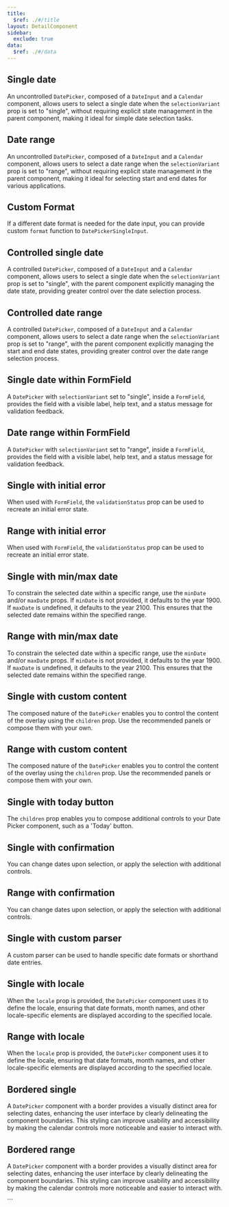 ```yaml
---
title:
  $ref: ./#/title
layout: DetailComponent
sidebar:
  exclude: true
data:
  $ref: ./#/data
---
```


<LivePreviewControls>

<LivePreview componentName="date-picker" exampleName="Single">

## Single date

An uncontrolled `DatePicker`, composed of a `DateInput` and a `Calendar` component, allows users to select a single date when the `selectionVariant` prop is set to "single", without requiring explicit state management in the parent component, making it ideal for simple date selection tasks.

</LivePreview>

<LivePreview componentName="date-picker" exampleName="Range">

## Date range

An uncontrolled `DatePicker`, composed of a `DateInput` and a `Calendar` component, allows users to select a date range when the `selectionVariant` prop is set to "range", without requiring explicit state management in the parent component, making it ideal for selecting start and end dates for various applications.

</LivePreview>

<LivePreview componentName="date-picker" exampleName="CustomFormat">

## Custom Format

If a different date format is needed for the date input, you can provide custom `format` function to `DatePickerSingleInput`.

</LivePreview>

<LivePreview componentName="date-picker" exampleName="SingleControlled">

## Controlled single date

A controlled `DatePicker`, composed of a `DateInput` and a `Calendar` component, allows users to select a single date when the `selectionVariant` prop is set to "single", with the parent component explicitly managing the date state, providing greater control over the date selection process.

</LivePreview>

<LivePreview componentName="date-picker" exampleName="RangeControlled">

## Controlled date range

A controlled `DatePicker`, composed of a `DateInput` and a `Calendar` component, allows users to select a date range when the `selectionVariant` prop is set to "range", with the parent component explicitly managing the start and end date states, providing greater control over the date range selection process.

</LivePreview>

<LivePreview componentName="date-picker" exampleName="SingleWithFormField">

## Single date within FormField

A `DatePicker` with `selectionVariant` set to "single", inside a `FormField`, provides the field with a visible label, help text, and a status message for validation feedback.

</LivePreview>

<LivePreview componentName="date-picker" exampleName="RangeWithFormField">

## Date range within FormField

A `DatePicker` with `selectionVariant` set to "range", inside a `FormField`, provides the field with a visible label, help text, and a status message for validation feedback.

</LivePreview>

<LivePreview componentName="date-picker" exampleName="SingleWithInitialError">

## Single with initial error

When used with `FormField`, the `validationStatus` prop can be used to recreate an initial error state.

</LivePreview>

<LivePreview componentName="date-picker" exampleName="RangeWithInitialError">

## Range with initial error

When used with `FormField`, the `validationStatus` prop can be used to recreate an initial error state.

</LivePreview>

<LivePreview componentName="date-picker" exampleName="SingleWithMinMaxDate">

## Single with min/max date

To constrain the selected date within a specific range, use the `minDate` and/or `maxDate` props. If `minDate` is not provided, it defaults to the year 1900. If `maxDate` is undefined, it defaults to the year 2100. This ensures that the selected date remains within the specified range.

</LivePreview>

<LivePreview componentName="date-picker" exampleName="RangeWithMinMaxDate">

## Range with min/max date

To constrain the selected date within a specific range, use the `minDate` and/or `maxDate` props. If `minDate` is not provided, it defaults to the year 1900. If `maxDate` is undefined, it defaults to the year 2100. This ensures that the selected date remains within the specified range.

</LivePreview>

<LivePreview componentName="date-picker" exampleName="SingleWithCustomPanel">

## Single with custom content

The composed nature of the `DatePicker` enables you to control the content of the overlay using the `children` prop. Use the recommended panels or compose them with your own.

</LivePreview>

<LivePreview componentName="date-picker" exampleName="RangeWithCustomPanel">

## Range with custom content

The composed nature of the `DatePicker` enables you to control the content of the overlay using the `children` prop. Use the recommended panels or compose them with your own.

</LivePreview>

<LivePreview componentName="date-picker" exampleName="SingleWithTodayButton">

## Single with today button

The `children` prop enables you to compose additional controls to your Date Picker component, such as a 'Today' button.

</LivePreview>

<LivePreview componentName="date-picker" exampleName="SingleWithConfirmation">

## Single with confirmation

You can change dates upon selection, or apply the selection with additional controls.

</LivePreview>

<LivePreview componentName="date-picker" exampleName="RangeWithConfirmation">

## Range with confirmation

You can change dates upon selection, or apply the selection with additional controls.

</LivePreview>

<LivePreview componentName="date-picker" exampleName="SingleWithCustomParser">

## Single with custom parser

A custom parser can be used to handle specific date formats or shorthand date entries.

</LivePreview>

<LivePreview componentName="date-picker" exampleName="SingleWithLocaleEnUS">

## Single with locale

When the `locale` prop is provided, the `DatePicker` component uses it to define the locale, ensuring that date formats, month names, and other locale-specific elements are displayed according to the specified locale.

</LivePreview>

<LivePreview componentName="date-picker" exampleName="RangeWithLocaleEsES">

## Range with locale

When the `locale` prop is provided, the `DatePicker` component uses it to define the locale, ensuring that date formats, month names, and other locale-specific elements are displayed according to the specified locale.

</LivePreview>

<LivePreview componentName="date-picker" exampleName="SingleBordered">

## Bordered single

A `DatePicker` component with a border provides a visually distinct area for selecting dates, enhancing the user interface by clearly delineating the component boundaries. This styling can improve usability and accessibility by making the calendar controls more noticeable and easier to interact with.

</LivePreview>

<LivePreview componentName="date-picker" exampleName="RangeBordered">

## Bordered range

A `DatePicker` component with a border provides a visually distinct area for selecting dates, enhancing the user interface by clearly delineating the component boundaries. This styling can improve usability and accessibility by making the calendar controls more noticeable and easier to interact with.

</LivePreview>

</LivePreviewControls>
```
